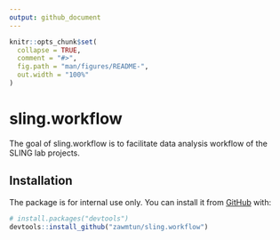 ```yaml
---
output: github_document
---
```



```r
knitr::opts_chunk$set(
  collapse = TRUE,
  comment = "#>",
  fig.path = "man/figures/README-",
  out.width = "100%"
)
```

# sling.workflow

<!-- badges: start -->
<!-- badges: end -->

The goal of sling.workflow is to facilitate data analysis workflow of the SLING lab projects.

## Installation

The package is for internal use only. You can install it from [GitHub](https://github.com/) with:

``` r
# install.packages("devtools")
devtools::install_github("zawmtun/sling.workflow")
```
